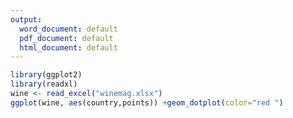 ```yaml
---
output:
  word_document: default
  pdf_document: default
  html_document: default
---
```



```r
library(ggplot2)
library(readxl)
wine <- read_excel("winemag.xlsx")
ggplot(wine, aes(country,points)) +geom_dotplot(color="red ")



```

